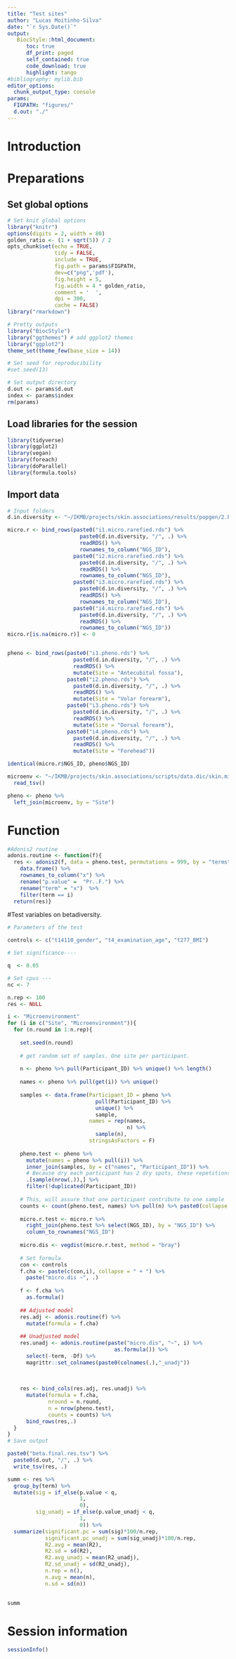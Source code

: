 ```yaml
---
title: "Test sites"
author: "Lucas Moitinho-Silva"
date: "`r Sys.Date()`"
output:
   BiocStyle::html_document:
      toc: true
      df_print: paged
      self_contained: true
      code_download: true
      highlight: tango
#bibliography: mylib.bib
editor_options:
  chunk_output_type: console
params:
  FIGPATH: "figures/"
  d.out: "./"
---
```



# Introduction


# Preparations

## Set global options

```r
# Set knit global options
library("knitr")
options(digits = 2, width = 80)
golden_ratio <- (1 + sqrt(5)) / 2
opts_chunk$set(echo = TRUE,
               tidy = FALSE,
               include = TRUE,
               fig.path = params$FIGPATH,
               dev=c("png",'pdf'),
               fig.height = 5,
               fig.width = 4 * golden_ratio,
               comment = '  ',
               dpi = 300,
               cache = FALSE)
library("rmarkdown")

# Pretty outputs
library("BiocStyle")
library("ggthemes") # add ggplot2 themes
library("ggplot2")
theme_set(theme_few(base_size = 14))

# Set seed for reproducibility
#set.seed(13)

# Set output directory
d.out <- params$d.out
index <- params$index
rm(params)
```


## Load libraries for the session

```r
library(tidyverse)
library(ggplot2)
library(vegan)
library(foreach)
library(doParallel)
library(formula.tools)
```

## Import data
```r
# Input folders
d.in.diversity <- "~/IKMB/projects/skin.associations/results/popgen/2.host.trait.set/2.get.diversity"

micro.r <- bind_rows(paste0("i1.micro.rarefied.rds") %>% 
                       paste0(d.in.diversity, "/", .) %>% 
                       readRDS() %>% 
                       rownames_to_column("NGS_ID"),
                     paste0("i2.micro.rarefied.rds") %>% 
                       paste0(d.in.diversity, "/", .) %>% 
                       readRDS() %>% 
                       rownames_to_column("NGS_ID"),
                     paste0("i3.micro.rarefied.rds") %>% 
                       paste0(d.in.diversity, "/", .) %>% 
                       readRDS() %>% 
                       rownames_to_column("NGS_ID"),
                     paste0("i4.micro.rarefied.rds") %>% 
                       paste0(d.in.diversity, "/", .) %>% 
                       readRDS() %>% 
                       rownames_to_column("NGS_ID"))
micro.r[is.na(micro.r)] <- 0


pheno <- bind_rows(paste0("i1.pheno.rds") %>% 
                     paste0(d.in.diversity, "/", .) %>% 
                     readRDS() %>% 
                     mutate(Site = "Antecubital fossa"),
                   paste0("i2.pheno.rds") %>% 
                     paste0(d.in.diversity, "/", .) %>% 
                     readRDS() %>% 
                     mutate(Site = "Volar forearm"),
                   paste0("i3.pheno.rds") %>% 
                     paste0(d.in.diversity, "/", .) %>% 
                     readRDS() %>% 
                     mutate(Site = "Dorsal forearm"),
                   paste0("i4.pheno.rds") %>% 
                     paste0(d.in.diversity, "/", .) %>% 
                     readRDS() %>% 
                     mutate(Site = "Forehead"))

identical(micro.r$NGS_ID, pheno$NGS_ID)

microenv <- "~/IKMB/projects/skin.associations/scripts/data.dic/skin.microenv.tsv" %>% 
  read_tsv()
```

```r
pheno <- pheno %>% 
  left_join(microenv, by = "Site")
```

# Function

```r
#Adonis2 routine
adonis.routine <- function(f){
  res <- adonis2(f, data = pheno.test, permutations = 999, by = "terms", parallel = nc) %>%
    data.frame() %>% 
    rownames_to_column("x") %>% 
    rename("p.value" =  "Pr..F.") %>% 
    rename("term" = "x")  %>% 
    filter(term == i) 
  return(res)}
```


#Test variables on betadiversity.


```r

# Parameters of the test

controls <- c("t14110_gender", "t4_examination_age", "t277_BMI")

# Set significance----

q  <- 0.05

# Set cpus ---
nc <- 7

n.rep <- 100
res <- NULL

i <- "Microenvironment"
for (i in c("Site", "Microenvironment")){
  for (n.round in 1:n.rep){
    
    set.seed(n.round)  
    
    # get random set of samples. One site per participant.
    
    n <- pheno %>% pull(Participant_ID) %>% unique() %>% length()
    
    names <- pheno %>% pull(get(i)) %>% unique()
    
    samples <- data.frame(Participant_ID = pheno %>% 
                            pull(Participant_ID) %>% 
                            unique() %>% 
                            sample,
                          names = rep(names, 
                                      n) %>% 
                            sample(n),
                          stringsAsFactors = F)
    
    pheno.test <- pheno %>%
      mutate(names = pheno %>% pull(i)) %>% 
      inner_join(samples, by = c("names", "Participant_ID")) %>% 
      # Because dry each participant has 2 dry spots, these repetitions are made. Therefore, I will have to reme the repetitions
      .[sample(nrow(.)),] %>%
      filter(!duplicated(Participant_ID))
    
    # This, will assure that one participant contribute to one sample
    counts <- count(pheno.test, names) %>% pull(n) %>% paste0(collapse = ":")
    
    micro.r.test <- micro.r %>% 
      right_join(pheno.test %>% select(NGS_ID), by = "NGS_ID") %>% 
      column_to_rownames("NGS_ID")
    
    micro.dis <- vegdist(micro.r.test, method = "bray")
    
    # Set formula
    con <- controls
    f.cha <- paste(c(con,i), collapse = " + ") %>% 
      paste("micro.dis ~", .)
    
    f <- f.cha %>% 
      as.formula()
    
    ## Adjusted model
    res.adj <- adonis.routine(f) %>% 
      mutate(formula = f.cha) 
    
    ## Unadjusted model
    res.unadj <- adonis.routine(paste("micro.dis", "~", i) %>% 
                                  as.formula()) %>% 
      select(-term, -Df) %>% 
      magrittr::set_colnames(paste0(colnames(.),"_unadj"))
    
    
    
    res <- bind_cols(res.adj, res.unadj) %>% 
      mutate(formula = f.cha,
             nround = n.round,
             n = nrow(pheno.test),
             counts = counts) %>% 
      bind_rows(res,.)
  }
}
# Save output

paste0("beta.final.res.tsv") %>% 
  paste0(d.out, "/", .) %>% 
  write_tsv(res, .)

summ <- res %>%
  group_by(term) %>% 
  mutate(sig = if_else(p.value < q,
                       1,
                       0),
         sig_unadj = if_else(p.value_unadj < q,
                       1,
                       0)) %>% 
  summarize(significant.pc = sum(sig)*100/n.rep,
            significant.pc_unadj = sum(sig_unadj)*100/n.rep,
            R2.avg = mean(R2),
            R2.sd = sd(R2),
            R2.avg_unadj = mean(R2_unadj),
            R2.sd_unadj = sd(R2_unadj),
            n.rep = n(),
            n.avg = mean(n),
            n.sd = sd(n))
  

summ
```


# Session information

```r
sessionInfo()
```

